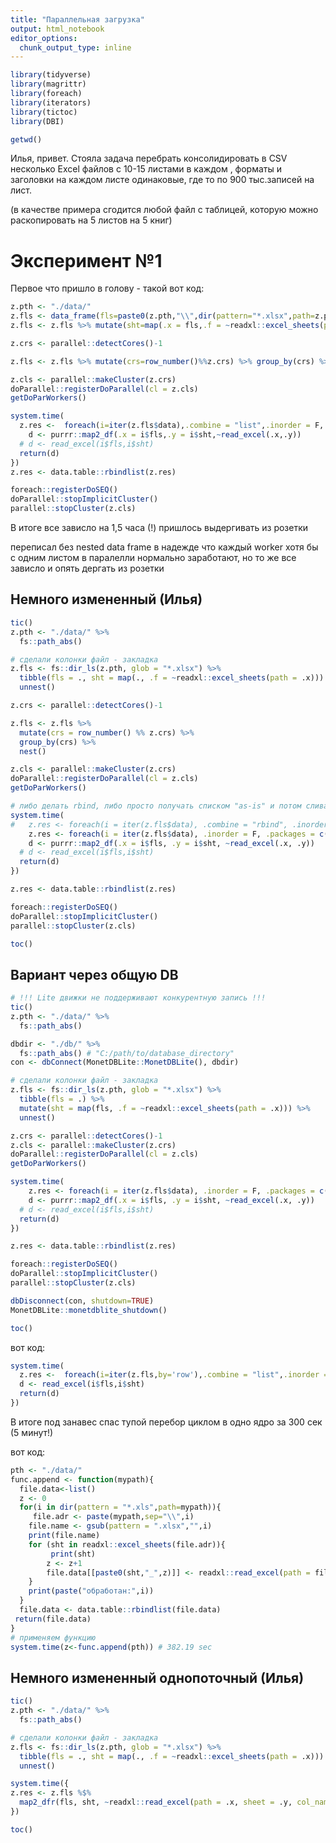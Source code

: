 ```yaml
---
title: "Параллельная загрузка"
output: html_notebook
editor_options: 
  chunk_output_type: inline
---
```



```r
library(tidyverse)
library(magrittr)
library(foreach) 
library(iterators)
library(tictoc)
library(DBI)

getwd()
```

Илья, привет. 
Стояла задача перебрать консолидировать в CSV несколько Excel файлов с 10-15 листами в каждом , форматы и заголовки на каждом листе одинаковые, где то по 900 тыс.записей на лист. 

(в качестве примера  сгодится любой файл с таблицей, которую можно раскопировать на 5 листов на 5 книг) 

# Эксперимент №1
Первое что пришло в голову - такой вот код: 
```r
z.pth <- "./data/" 
z.fls <- data_frame(fls=paste0(z.pth,"\\",dir(pattern="*.xlsx",path=z.pth))) 
z.fls <- z.fls %>% mutate(sht=map(.x = fls,.f = ~readxl::excel_sheets(path = .x))) %>% unnest 

z.crs <- parallel::detectCores()-1 

z.fls <- z.fls %>% mutate(crs=row_number()%%z.crs) %>% group_by(crs) %>% nest 

z.cls <- parallel::makeCluster(z.crs) 
doParallel::registerDoParallel(cl = z.cls) 
getDoParWorkers() 

system.time( 
  z.res <-  foreach(i=iter(z.fls$data),.combine = "list",.inorder = F,.packages = c("readxl","purrr"),.verbose = T) %dopar% { 
    d <- purrr::map2_df(.x = i$fls,.y = i$sht,~read_excel(.x,.y)) 
  # d <- read_excel(i$fls,i$sht) 
  return(d) 
}) 
z.res <- data.table::rbindlist(z.res) 

foreach::registerDoSEQ() 
doParallel::stopImplicitCluster() 
parallel::stopCluster(z.cls) 
```
В итоге все зависло на 1,5 часа (!) пришлось выдергивать из розетки 

переписал без nested data frame в надежде что каждый worker хотя бы с одним листом в паралелли нормально заработают, но то же все зависло и опять дергать из розетки 

## Немного измененный (Илья)
```r
tic()
z.pth <- "./data/" %>%
  fs::path_abs()

# сделали колонки файл - закладка
z.fls <- fs::dir_ls(z.pth, glob = "*.xlsx") %>%
  tibble(fls = ., sht = map(., .f = ~readxl::excel_sheets(path = .x))) %>%
  unnest()

z.crs <- parallel::detectCores()-1 

z.fls <- z.fls %>% 
  mutate(crs = row_number() %% z.crs) %>% 
  group_by(crs) %>% 
  nest()

z.cls <- parallel::makeCluster(z.crs) 
doParallel::registerDoParallel(cl = z.cls) 
getDoParWorkers() 

# либо делать rbind, либо просто получать списком "as-is" и потом сливать data.table
system.time( 
#   z.res <- foreach(i = iter(z.fls$data), .combine = "rbind", .inorder = F, .packages = c("readxl","purrr"), .verbose = T) %dopar% {
    z.res <- foreach(i = iter(z.fls$data), .inorder = F, .packages = c("readxl","purrr"), .verbose = T) %dopar% { 
    d <- purrr::map2_df(.x = i$fls, .y = i$sht, ~read_excel(.x, .y))
  # d <- read_excel(i$fls,i$sht) 
  return(d) 
}) 

z.res <- data.table::rbindlist(z.res) 

foreach::registerDoSEQ() 
doParallel::stopImplicitCluster() 
parallel::stopCluster(z.cls) 

toc()
```


## Вариант через общую DB
```r
# !!! Lite движки не поддерживают конкурентную запись !!!
tic()
z.pth <- "./data/" %>%
  fs::path_abs()

dbdir <- "./db/" %>%
  fs::path_abs() # "C:/path/to/database_directory"
con <- dbConnect(MonetDBLite::MonetDBLite(), dbdir)

# сделали колонки файл - закладка
z.fls <- fs::dir_ls(z.pth, glob = "*.xlsx") %>%
  tibble(fls = .) %>%
  mutate(sht = map(fls, .f = ~readxl::excel_sheets(path = .x))) %>%
  unnest()

z.crs <- parallel::detectCores()-1 
z.cls <- parallel::makeCluster(z.crs) 
doParallel::registerDoParallel(cl = z.cls) 
getDoParWorkers() 

system.time( 
    z.res <- foreach(i = iter(z.fls$data), .inorder = F, .packages = c("readxl","purrr"), .verbose = T) %dopar% { 
    d <- purrr::map2_df(.x = i$fls, .y = i$sht, ~read_excel(.x, .y))
  # d <- read_excel(i$fls,i$sht) 
  return(d) 
}) 

z.res <- data.table::rbindlist(z.res) 

foreach::registerDoSEQ() 
doParallel::stopImplicitCluster() 
parallel::stopCluster(z.cls) 

dbDisconnect(con, shutdown=TRUE)
MonetDBLite::monetdblite_shutdown()

toc()
```



вот код: 
```r
system.time( 
  z.res <-  foreach(i=iter(z.fls,by='row'),.combine = "list",.inorder = F,.packages = c("readxl","purrr"),.verbose = T) %dopar% { 
  d <- read_excel(i$fls,i$sht) 
  return(d) 
}) 
```



В итоге под занавес спас тупой перебор циклом в одно ядро за 300 сек (5 минут!) 

вот код: 
```r
pth <- "./data/" 
func.append <- function(mypath){ 
  file.data<-list() 
  z <- 0 
  for(i in dir(pattern = "*.xls",path=mypath)){ 
     file.adr <- paste(mypath,sep="\\",i) 
    file.name <- gsub(pattern = ".xlsx","",i) 
    print(file.name) 
    for (sht in readxl::excel_sheets(file.adr)){ 
         print(sht) 
        z <- z+1 
        file.data[[paste0(sht,"_",z)]] <- readxl::read_excel(path = file.adr,sheet=sht,col_names=T) 
    } 
    print(paste("обработан:",i)) 
  } 
  file.data <- data.table::rbindlist(file.data) 
 return(file.data) 
} 
# применяем функцию 
system.time(z<-func.append(pth)) # 382.19 sec
```

## Немного измененный однопоточный (Илья)
```r
tic()
z.pth <- "./data/" %>%
  fs::path_abs()

# сделали колонки файл - закладка
z.fls <- fs::dir_ls(z.pth, glob = "*.xlsx") %>%
  tibble(fls = ., sht = map(., .f = ~readxl::excel_sheets(path = .x))) %>%
  unnest()

system.time({
z.res <- z.fls %$%
  map2_dfr(fls, sht, ~readxl::read_excel(path = .x, sheet = .y, col_names = T)) 
}) 

toc()
```

